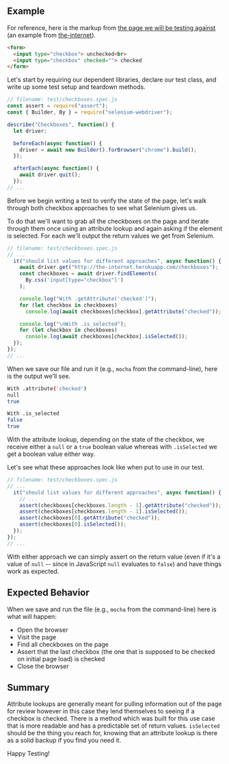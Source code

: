 ## Example

For reference, here is the markup from [the page we will be testing against](http://the-internet.herokuapp.com/checkboxes) (an example from [the-internet](https://github.com/saucelabs/the-internet)).

```html
<form>
  <input type="checkbox"> unchecked<br>
  <input type="checkbox" checked=""> checked
</form>
```

Let's start by requiring our dependent libraries, declare our test class, and write up some test setup and teardown methods.

```javascript
// filename: test/checkboxes.spec.js
const assert = require("assert");
const { Builder, By } = require("selenium-webdriver");

describe("Checkboxes", function() {
  let driver;

  beforeEach(async function() {
    driver = await new Builder().forBrowser("chrome").build();
  });

  afterEach(async function() {
    await driver.quit();
  });
// ...
```

Before we begin writing a test to verify the state of the page, let's walk through both checkbox approaches to see what Selenium gives us.

To do that we'll want to grab all the checkboxes on the page and iterate through them once using an attribute lookup and again asking if the element is selected. For each we'll output the return values we get from Selenium.

```javascript
// filename: test/checkboxes.spec.js
// ...
  it("should list values for different approaches", async function() {
    await driver.get("http://the-internet.herokuapp.com/checkboxes");
    const checkboxes = await driver.findElements(
      By.css('input[type="checkbox"]')
    );

    console.log("With .getAttribute('checked')");
    for (let checkbox in checkboxes)
      console.log(await checkboxes[checkbox].getAttribute("checked"));

    console.log("\nWith .is_selected");
    for (let checkbox in checkboxes)
      console.log(await checkboxes[checkbox].isSelected());
  });
});
// ...
```

When we save our file and run it (e.g., `mocha` from the command-line), here is the output we'll see.

```sh
With .attribute('checked')
null
true

With .is_selected
false
true
```

With the attribute lookup, depending on the state of the checkbox, we receive either a `null` or a `true` boolean value whereas with `.isSelected` we get a boolean value either way.

Let's see what these approaches look like when put to use in our test.

```javascript
// filename: test/checkboxes.spec.js
// ...
  it("should list values for different approaches", async function() {
    // ...
    assert(checkboxes[checkboxes.length - 1].getAttribute("checked"));
    assert(checkboxes[checkboxes.length - 1].isSelected());
    assert(checkboxes[0].getAttribute("checked"));
    assert(checkboxes[0].isSelected());
  });
});
// ...
```

With either approach we can simply assert on the return value (even if it's a value of `null` -- since in JavaScript `null` evaluates to `false`) and have things work as expected.

## Expected Behavior

When we save and run the file (e.g., `mocha` from the command-line) here is what will happen:

+ Open the browser
+ Visit the page
+ Find all checkboxes on the page
+ Assert that the last checkbox (the one that is supposed to be checked on initial page load) is checked
+ Close the browser

## Summary

Attribute lookups are generally meant for pulling information out of the page for review however in this case they lend themselves to seeing if a checkbox is checked. There is a method which was built for this use case that is more readable and has a predictable set of return values. `isSelected` should be the thing you reach for, knowing that an attribute lookup is there as a solid backup if you find you need it.

Happy Testing!
